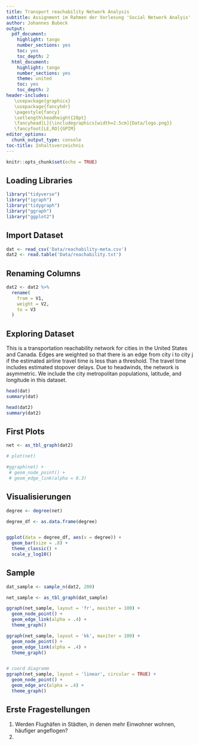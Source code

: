 ---
title: Transport reachability Network Analysis
subtitle: Assignment im Rahmen der Vorlesung 'Social Network Analyis'
author: Johannes Bubeck
output:
  pdf_document:
    highlight: tango
    number_sections: yes
    toc: yes
    toc_depth: 2
  html_document:
    highlight: tango
    number_sections: yes
    theme: united
    toc: yes
    toc_depth: 2
header-includes: 
   \usepackage{graphicx}
   \usepackage{fancyhdr}
   \pagestyle{fancy}
   \setlength\headheight{28pt}
   \fancyhead[L]{\includegraphics[width=2.5cm]{Data/logo.png}}
   \fancyfoot[LE,RO]{GPIM}
editor_options:
  chunk_output_type: console
toc-title: Inhaltsverzeichnis
---

```{r setup, include=FALSE}
knitr::opts_chunk$set(echo = TRUE)
```

## Loading Libraries
```{r library, message=FALSE, warning=FALSE, paged.print=FALSE}
library("tidyverse")
library("igraph") 
library("tidygraph") 
library("ggraph")
library("ggplot2")
```


## Import Dataset 
```{r import, message=FALSE, warning=FALSE, paged.print=FALSE}
dat <- read_csv('Data/reachability-meta.csv')
dat2 <- read.table('Data/reachability.txt')
```

## Renaming Columns
```{r}
dat2 <- dat2 %>% 
  rename(
    from = V1,
    weight = V2,
    to = V3
  )
```


## Exploring Dataset
This is a transportation reachability network for cities in the United States and Canada. Edges are weighted so that there is an edge from city i to city j if the estimated airline travel time is less than a threshold. The travel time includes estimated stopover delays. Due to headwinds, the network is asymmetric. We include the city metropolitan populations, latitude, and longitude in this dataset.
```{r exploring dat}
head(dat)
summary(dat)
```

```{r exploring dat2}
head(dat2)
summary(dat2)
```


## First Plots
```{r first plots}
net <- as_tbl_graph(dat2)

# plot(net)

#ggraph(net) +
 # geom_node_point() +
 # geom_edge_link(alpha = 0.3)

```

## Visualisierungen
```{r viz}
degree <- degree(net)

degree_df <- as.data.frame(degree)


ggplot(data = degree_df, aes(x = degree)) +
  geom_bar(size = .8) +
  theme_classic() +
  scale_y_log10()

```

## Sample
```{r sample}
dat_sample <- sample_n(dat2, 200)

net_sample <- as_tbl_graph(dat_sample)

ggraph(net_sample, layout = 'fr', maxiter = 100) + 
  geom_node_point() + 
  geom_edge_link(alpha = .4) +
  theme_graph()

ggraph(net_sample, layout = 'kk', maxiter = 100) + 
  geom_node_point() + 
  geom_edge_link(alpha = .4) +
  theme_graph()


# coord diagramm
ggraph(net_sample, layout = 'linear', circular = TRUE) + 
  geom_node_point() +
  geom_edge_arc(alpha = .4) +
  theme_graph()


```


## Erste Fragestellungen
1. Werden Flughäfen in Städten, in denen mehr Einwohner wohnen, häufiger angeflogen?
2. 

